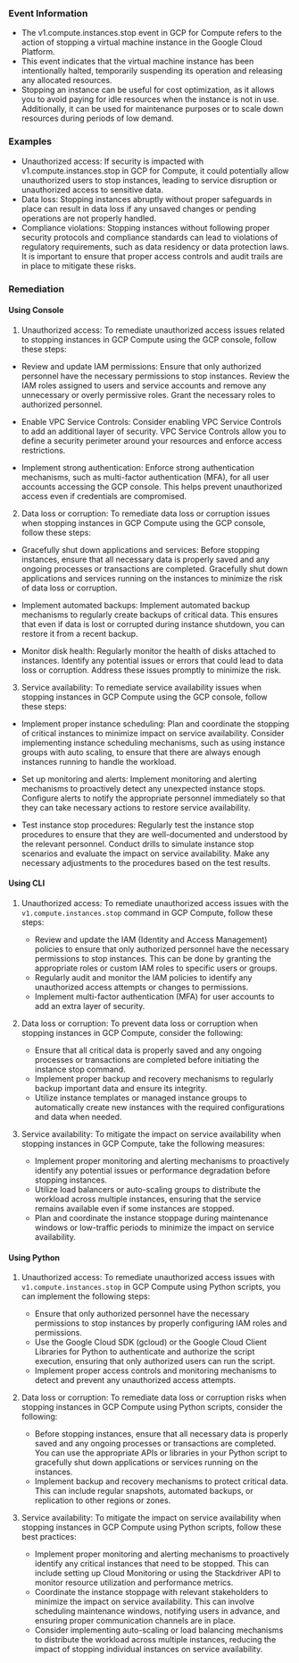 
### Event Information

- The v1.compute.instances.stop event in GCP for Compute refers to the action of stopping a virtual machine instance in the Google Cloud Platform.
- This event indicates that the virtual machine instance has been intentionally halted, temporarily suspending its operation and releasing any allocated resources.
- Stopping an instance can be useful for cost optimization, as it allows you to avoid paying for idle resources when the instance is not in use. Additionally, it can be used for maintenance purposes or to scale down resources during periods of low demand.


### Examples

- Unauthorized access: If security is impacted with v1.compute.instances.stop in GCP for Compute, it could potentially allow unauthorized users to stop instances, leading to service disruption or unauthorized access to sensitive data.
- Data loss: Stopping instances abruptly without proper safeguards in place can result in data loss if any unsaved changes or pending operations are not properly handled.
- Compliance violations: Stopping instances without following proper security protocols and compliance standards can lead to violations of regulatory requirements, such as data residency or data protection laws. It is important to ensure that proper access controls and audit trails are in place to mitigate these risks.

### Remediation

#### Using Console

1. Unauthorized access: To remediate unauthorized access issues related to stopping instances in GCP Compute using the GCP console, follow these steps:

- Review and update IAM permissions: Ensure that only authorized personnel have the necessary permissions to stop instances. Review the IAM roles assigned to users and service accounts and remove any unnecessary or overly permissive roles. Grant the necessary roles to authorized personnel.

- Enable VPC Service Controls: Consider enabling VPC Service Controls to add an additional layer of security. VPC Service Controls allow you to define a security perimeter around your resources and enforce access restrictions.

- Implement strong authentication: Enforce strong authentication mechanisms, such as multi-factor authentication (MFA), for all user accounts accessing the GCP console. This helps prevent unauthorized access even if credentials are compromised.

2. Data loss or corruption: To remediate data loss or corruption issues when stopping instances in GCP Compute using the GCP console, follow these steps:

- Gracefully shut down applications and services: Before stopping instances, ensure that all necessary data is properly saved and any ongoing processes or transactions are completed. Gracefully shut down applications and services running on the instances to minimize the risk of data loss or corruption.

- Implement automated backups: Implement automated backup mechanisms to regularly create backups of critical data. This ensures that even if data is lost or corrupted during instance shutdown, you can restore it from a recent backup.

- Monitor disk health: Regularly monitor the health of disks attached to instances. Identify any potential issues or errors that could lead to data loss or corruption. Address these issues promptly to minimize the risk.

3. Service availability: To remediate service availability issues when stopping instances in GCP Compute using the GCP console, follow these steps:

- Implement proper instance scheduling: Plan and coordinate the stopping of critical instances to minimize impact on service availability. Consider implementing instance scheduling mechanisms, such as using instance groups with auto scaling, to ensure that there are always enough instances running to handle the workload.

- Set up monitoring and alerts: Implement monitoring and alerting mechanisms to proactively detect any unexpected instance stops. Configure alerts to notify the appropriate personnel immediately so that they can take necessary actions to restore service availability.

- Test instance stop procedures: Regularly test the instance stop procedures to ensure that they are well-documented and understood by the relevant personnel. Conduct drills to simulate instance stop scenarios and evaluate the impact on service availability. Make any necessary adjustments to the procedures based on the test results.

#### Using CLI

1. Unauthorized access: To remediate unauthorized access issues with the `v1.compute.instances.stop` command in GCP Compute, follow these steps:
   - Review and update the IAM (Identity and Access Management) policies to ensure that only authorized personnel have the necessary permissions to stop instances. This can be done by granting the appropriate roles or custom IAM roles to specific users or groups.
   - Regularly audit and monitor the IAM policies to identify any unauthorized access attempts or changes to permissions.
   - Implement multi-factor authentication (MFA) for user accounts to add an extra layer of security.

2. Data loss or corruption: To prevent data loss or corruption when stopping instances in GCP Compute, consider the following:
   - Ensure that all critical data is properly saved and any ongoing processes or transactions are completed before initiating the instance stop command.
   - Implement proper backup and recovery mechanisms to regularly backup important data and ensure its integrity.
   - Utilize instance templates or managed instance groups to automatically create new instances with the required configurations and data when needed.

3. Service availability: To mitigate the impact on service availability when stopping instances in GCP Compute, take the following measures:
   - Implement proper monitoring and alerting mechanisms to proactively identify any potential issues or performance degradation before stopping instances.
   - Utilize load balancers or auto-scaling groups to distribute the workload across multiple instances, ensuring that the service remains available even if some instances are stopped.
   - Plan and coordinate the instance stoppage during maintenance windows or low-traffic periods to minimize the impact on service availability.

#### Using Python

1. Unauthorized access: To remediate unauthorized access issues with `v1.compute.instances.stop` in GCP Compute using Python scripts, you can implement the following steps:
   - Ensure that only authorized personnel have the necessary permissions to stop instances by properly configuring IAM roles and permissions.
   - Use the Google Cloud SDK (gcloud) or the Google Cloud Client Libraries for Python to authenticate and authorize the script execution, ensuring that only authorized users can run the script.
   - Implement proper access controls and monitoring mechanisms to detect and prevent any unauthorized access attempts.

2. Data loss or corruption: To remediate data loss or corruption risks when stopping instances in GCP Compute using Python scripts, consider the following:
   - Before stopping instances, ensure that all necessary data is properly saved and any ongoing processes or transactions are completed. You can use the appropriate APIs or libraries in your Python script to gracefully shut down applications or services running on the instances.
   - Implement backup and recovery mechanisms to protect critical data. This can include regular snapshots, automated backups, or replication to other regions or zones.

3. Service availability: To mitigate the impact on service availability when stopping instances in GCP Compute using Python scripts, follow these best practices:
   - Implement proper monitoring and alerting mechanisms to proactively identify any critical instances that need to be stopped. This can include setting up Cloud Monitoring or using the Stackdriver API to monitor resource utilization and performance metrics.
   - Coordinate the instance stoppage with relevant stakeholders to minimize the impact on service availability. This can involve scheduling maintenance windows, notifying users in advance, and ensuring proper communication channels are in place.
   - Consider implementing auto-scaling or load balancing mechanisms to distribute the workload across multiple instances, reducing the impact of stopping individual instances on service availability.

